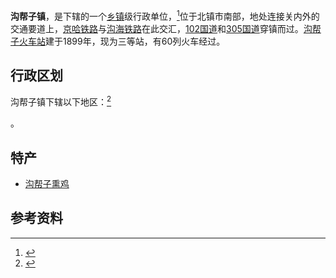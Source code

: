 {{中国乡级行政区
|景观照片文件名 = 
|景观照片描述 = 
|汉语拼音 = 
|其他语言 = 
|其他语言名称 = 
|旧称 = 
|地名出处 = 
|位置图文件名 = 
|位置图描述 = 
|自定义图片= 
|建置时间 = 
|政府驻地 = 
|毗邻 = 
|总面积 = 
|总人口 = 
|总人口年份 = 
|户籍人口 = 
|户籍人口年份 = 
|常住人口 = 
|常住人口年份 = 
|人口密度 = 
|GDP = 
|GDP年份 = 
|邮政编码 = 
|电话区号 = 416
|官方网站 = 
|网站名称 = 
|21/07/82/112/000}}

'''沟帮子镇'''，是{{PRC admin/fullname|21/07/82/112/000|3}}下辖的一个[[乡镇|乡镇]]级行政单位，<ref>{{PRC admin/ref sgc|{{PRC admin/parent|21/07/82/112/000}}}}</ref>位于北镇市南部，地处连接关内外的交通要道上，[[京哈铁路|京哈铁路]]与[[沟海铁路|沟海铁路]]在此交汇，[[102国道|102国道]]和[[305国道|305国道]]穿镇而过。[[沟帮子站|沟帮子火车站]]建于1899年，现为三等站，有60列火车经过。

== 行政区划 ==

沟帮子镇下辖以下地区：<ref>{{PRC admin/ref sgc|21/07/82/112/000}}</ref>

{{PRC admin/children|21/07/82/112/000}}。

==特产==
*[[沟帮子熏鸡|沟帮子熏鸡]]

== 参考资料 ==

{{reflist}}

{{行政区划小作品}}
{{PRC admin/navcat|21/07/82/112/000}}